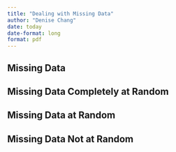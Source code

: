 ```yaml
---
title: "Dealing with Missing Data"
author: "Denise Chang"
date: today
date-format: long
format: pdf
---
```


## Missing Data

## Missing Data Completely at Random

## Missing Data at Random

## Missing Data Not at Random
